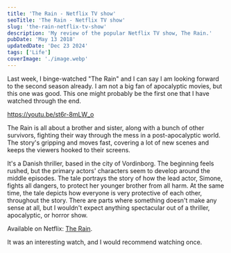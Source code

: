 ```yaml
---
title: 'The Rain - Netflix TV show'
seoTitle: 'The Rain - Netflix TV show'
slug: 'the-rain-netflix-tv-show'
description: 'My review of the popular Netflix TV show, The Rain.'
pubDate: 'May 13 2018'
updatedDate: 'Dec 23 2024'
tags: ['Life']
coverImage: './image.webp'
---
```


Last week, I binge-watched "The Rain" and I can say I am looking forward to the second season already. I am not a big fan of apocalyptic movies, but this one was good. This one might probably be the first one that I have watched through the end.

https://youtu.be/st6r-8mLW_o

The Rain is all about a brother and sister, along with a bunch of other survivors, fighting their way through the mess in a post-apocalyptic world. The story's gripping and moves fast, covering a lot of new scenes and keeps the viewers hooked to their screens.

It's a Danish thriller, based in the city of Vordinborg. The beginning feels rushed, but the primary actors' characters seem to develop around the middle episodes. The tale portrays the story of how the lead actor, Simone, fights all dangers, to protect her younger brother from all harm. At the same time, the tale depicts how everyone is very protective of each other, throughout the story. There are parts where something doesn't make any sense at all, but I wouldn't expect anything spectacular out of a thriller, apocalyptic, or horror show.

Available on Netflix: [The Rain](https://www.netflix.com/title/80154610).

It was an interesting watch, and I would recommend watching once.
